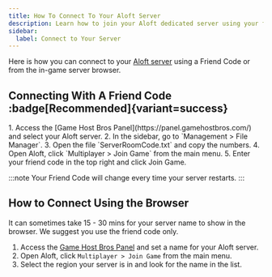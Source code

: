 ```yaml
---
title: How To Connect To Your Aloft Server
description: Learn how to join your Aloft dedicated server using your friend code, or the in-game server browser.
sidebar:
  label: Connect to Your Server
---
```


Here is how you can connect to your [Aloft server](https://www.gamehostbros.com/aloft-server-hosting/) using a Friend Code or from the in-game server browser.

## Connecting With A Friend Code :badge[Recommended]{variant=success}

<Steps>
1. Access the [Game Host Bros Panel](https://panel.gamehostbros.com/) and select your Aloft server.
2. In the sidebar, go to `Management > File Manager`.
3. Open the file `ServerRoomCode.txt` and copy the numbers.
4. Open Aloft, click `Multiplayer > Join Game` from the main menu.
5. Enter your friend code in the top right and click Join Game.
</Steps>

:::note
Your Friend Code will change every time your server restarts.
:::

## How to Connect Using the Browser
It can sometimes take 15 - 30 mins for your server name to show in the browser. We suggest you use the friend code only.
<Steps>
1. Access the [Game Host Bros Panel](https://panel.gamehostbros.com/) and set a name for your Aloft server.
2. Open Aloft, click `Multiplayer > Join Game` from the main menu.
3. Select the region your server is in and look for the name in the list.
</Steps>
